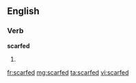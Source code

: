 ==English==

===Verb===
'''scarfed'''

# {{past of|[[scarf]]}}

[[fr:scarfed]]
[[mg:scarfed]]
[[ta:scarfed]]
[[vi:scarfed]]